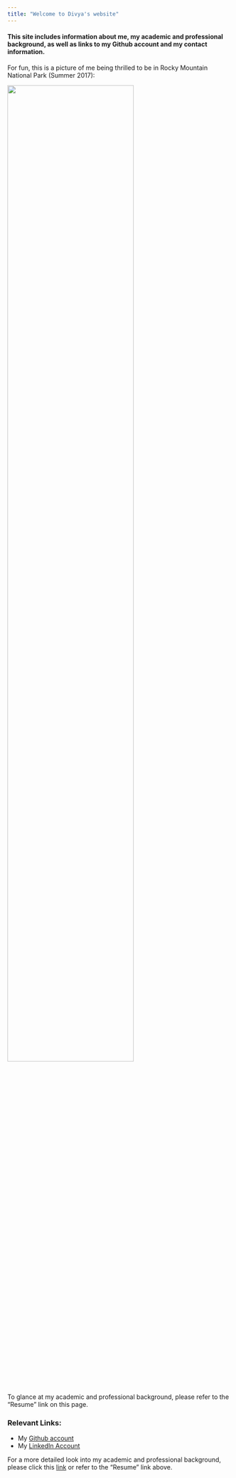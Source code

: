 ```yaml
---
title: "Welcome to Divya's website"
---
```


#### This site includes information about me, my academic and professional background, as well as links to my Github account and my contact information. 

For fun, this is a picture of me being thrilled to be in Rocky Mountain National Park (Summer 2017): 

<img src="images/me.jpg" style="width:75%">

To glance at my academic and professional background, please refer to the "Resume" link on this page.

### Relevant Links: 

* My [Github account](https://github.com/db3180)
* My [LinkedIn Account](https://www.linkedin.com/in/divya-bisht-b9787197/)

For a more detailed look into my academic and professional background, please click this [link](resume.html) or refer to the "Resume" link above. 


